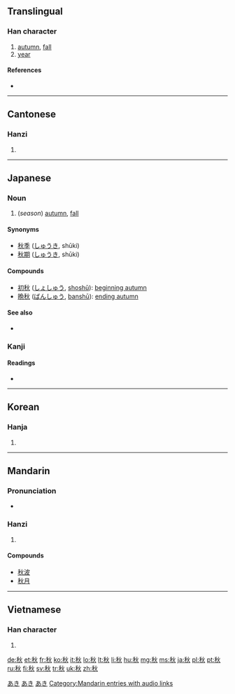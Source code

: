 ==Translingual==

{{rfe|lang=zh}}
===Han character===
{{Han char|rn=115|rad=禾|as=04|sn=9|four=2998<sub>0</sub>|canj=竹木火 (HDF)|ids=⿰[[禾]][[火]]}}

# [[autumn]], [[fall]]
# [[year]]

====References====
* {{Han ref|kx=0850.060|dkj=24940|dj=1273.020|hdz=42595.050|uh=79CB|ud=31179|bh=ACEE|bd=44270}}

----

==Cantonese==

===Hanzi===
{{yue-hanzi|jyut=cau1|y=chau1}}

# {{defn|Cantonese|sort=禾04}}

----

==Japanese==

===Noun===
{{ja-noun|k|hira=あき|rom=aki}}

# (''season'') [[autumn]], [[fall]]

====Synonyms====
* [[秋季]] ([[しゅうき]], shūki)
* [[秋期]] ([[しゅうき]], shūki)

====Compounds====
* [[初秋]] ([[しょしゅう]], [[shoshū]]): [[beginning autumn]]
* [[晩秋]] ([[ばんしゅう]], [[banshū]]): [[ending autumn]]

====See also====
* {{term|紅葉||red leaves; autumn colors|tr=こうよう, kōyō|lang=ja}}

===Kanji===
{{ja-kanji|grade=2|rs=禾04}}

====Readings====
* {{ja-readings|on=[[しゅう]] ([[shū]])|kun=[[あき]] ([[aki]]), [[とき]] ([[toki]])}}

[[Category:1000 Japanese basic words|あき]]
[[Category:ja:Calendar terms|あき]]
[[Category:ja:Seasons|あき]]

----

==Korean==

===Hanja===
{{ko-hanja|hangeul=추|eumhun=[[가을]]추|ehy=kaulchwu|rv=chu|mr=ch'u|y=chwu}}

# {{defn|Korean|sort=禾04}}

----

==Mandarin==

===Pronunciation===
* {{audio|zh-qiū.ogg|audio}}

===Hanzi===
{{cmn-hanzi|pin=[[qiū]] ([[qiu1]])|wg=ch'iu<sup>1</sup>}}

# {{defn|Mandarin|sort=禾04}}

====Compounds====
* [[秋波]]
* [[秋月]]

[[Category:Mandarin entries with audio links]]

----

==Vietnamese==

===Han character===
{{vi-hantu|[[thu]]|rs=禾04}}

# {{defn|Vietnamese|sort=禾04}}

[[de:秋]]
[[et:秋]]
[[fr:秋]]
[[ko:秋]]
[[it:秋]]
[[lo:秋]]
[[lt:秋]]
[[li:秋]]
[[hu:秋]]
[[mg:秋]]
[[ms:秋]]
[[ja:秋]]
[[pl:秋]]
[[pt:秋]]
[[ru:秋]]
[[fi:秋]]
[[sv:秋]]
[[tr:秋]]
[[uk:秋]]
[[zh:秋]]